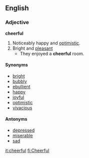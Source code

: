 ==English==

===Adjective===
'''cheerful'''
# Noticeably happy and [[optimistic]].
# Bright and [[pleasant]]
#* They enjoyed a '''cheerful''' room.

====Synonyms====
*[[bright]]
*[[bubbly]]
*[[ebullient]]
*[[happy]]
*[[joyful]]
*[[optimistic]]
*[[vivacious]]

====Antonyms====
*[[depressed]]
*[[miserable]]
*[[sad]]

[[it:cheerful]]
[[fi:Cheerful]]
